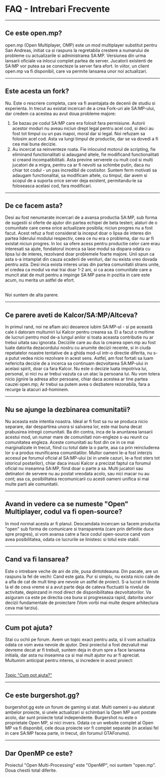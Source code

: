 <h1>FAQ - Intrebari Frecvente</h1>

<hr />
<h2>Ce este open.mp?</h2>

open.mp (Open Multiplayer, OMP) este un mod multiplayer substitut pentru San Andreas, initiat ca si raspuns la regretabila crestere a numarului de probleme cu actualizarile si administrarea SA:MP. Versiunea din urma lansarii oficiale va inlocui complet partea de server. Jucatorii existenti de SA:MP vor putea sa se conecteze la server fara efort. In viitor, un client open.mp va fi disponibil, care va permite lansarea unor noi actualizari.

<hr />
<h2>Este acesta un fork?</h2>

Nu. Este o rescriere completa, care va fi avantajata de decenii de studiu si experienta. In trecut au existat incercari de a crea Fork-uri ale SA:MP-ului, dar credem ca acestea au avut doua probleme majore:

<ol>
    <li>
    Se bazau pe codul SA:MP care era folosit fara permisiune. Autorii acestor moduri nu aveau
    niciun drept legal pentru acel cod, si deci au fost tot timpul cu un pas inapoi, moral dar
    si legal. Noi refuzam sa folosim acel cod. Asta va lungi timpul de productie, dar se va
    dovedi a fi cea mai buna decizie.
    </li>
    <li>
    Au incercat sa reinventeze roata. Fie inlocuind motorul de scripting, fie eliminand
    functionalitati si adaugand altele, fie modificand functionalitati si creand
    incompatibilitati. Asta previne serverele cu mult cod si multi jucatori de a migra, pentru
    ca ar fi nevoiti sa schimbe putin, daca nu chiar tot codul - un pas incredibil de
    costisitor. Suntem ferm motivati sa adaugam functionalitai, sa modificam altele, cu timpul,
    dar avem si scopul de a suporta orice server deja existent, permitandu-le sa foloseasca
    acelasi cod, fara modificari.
    </li>
</ol>
<hr />
<h2>De ce facem asta?</h2>

Desi au fost nenumarate incercari de a avansa productia SA:MP, sub forma de sugestii si oferte de ajutor din partea echipei de beta testeri; alaturi de o comunitate care cerea orice actualizare posibila; niciun progres nu a fost facut. Acest refuz a fost considerat la inceput doar o lipsa de interes din partea liderului modului respectiv, ceea ce nu era o problema, dar nu ar fi existat niciun progres. In loc sa ofere acess pentru productie celor care erau interesati sa ajute, fondatorul incerca sa lase modul sa dispara odata cu lipsa lui de interes, rezolvand doar problemele foarte majore. Unii spun ca asta s-a intamplat din cauza scaderii de venituri, dar nu exista vreo dovada pentru asta. Desi inca exista interes urias din partea comunitatii strans unite, el credea ca modul va mai trai doar 1-2 ani, si ca acea comunitate care a muncit atat de mult pentru a impinge SA:MP pana in pozitia in care este acum, nu merita un astfel de efort.

<br />
Noi suntem de alta parere.
<hr />
<h2>Ce parere aveti de Kalcor/SA:MP/Altceva?</h2>

In primul rand, noi ne aflam aici deoarece iubim SA:MP-ul - si pe această cale ii datoram multumiri lui Kalcor pentru crearea sa. El a facut o multime de lucruri pentru mod de-a lungul anilor si toata aceasta contributie nu ar trebui uitata sau ignorata. Deciziile care au dus la crearea open.mp au fost luate datorita dezacordului nostru cu anumite decizii recente, si in ciuda repetatelor noastre tentative de a ghida mod-ul intr-o directie diferita, nu s-a putut vedea nicio rezolvare in acest sens. Astfel, am fost fortati sa luam nefericita decizie de a incerca sa continuam dezvoltarea SA:MP-ului in acelasi spirit, doar ca fara Kalcor. Nu este o decizie luata impotriva lui, personal, si nici nu ar trebui vazuta ca un atac la persoana lui. Nu vom tolera nicio jignire la adresa altor persoane, chiar daca acestea ar tine partea cauzei open.mp; Ar trebui sa putem avea o dezbatere rezonabila, fara a recurge la atacuri ad-hominem.

<hr />
<h2>Nu se ajunge la dezbinarea comunitatii?</h2>

Nu aceasta este intentia noastra. Ideal ar fi fost sa nu se produca nicio separare, dar despartirea unora si salvarea lor, este mai buna decat prabusirea intregii comunitati. Ba din contra, inca de la anuntarea lansarii acestui mod, un numar mare de comunitati non-engleze s-au reunit cu comunitatea engleza. Aceste comunitati au fost din ce in ce mai marginalizate in trecut, fiind cu totul date la o parte, asa ca prin reincluderea lor s-a produs reunificarea comunitatilor. Multor oameni le-a fost interzis accesul pe forumul oficial al SA:MP-ului (si in unele cazuri, le-a fost sters tot istoricul postarilor), chiar daca insusi Kalcor a precizat faptul ca forumul oficial nu inseamna SA:MP, fiind doar o parte a sa. Multi jucatori sau detinatori de servere nu au postat vreodata acolo, sau nici macar nu au cont; asa ca, posibilitatea recomunicarii cu acesti oameni unifica si mai multe parti ale comunitatii.

<hr />
<h2>Avand in vedere ca se numeste "Open" Multiplayer, codul va fi open-source?</h2>

In mod normal acesta ar fi planul. Deocamdata incercam sa facem productia "open" sub forma de comunicare si transparenta (care prin definitie duce spre progres), si vom avansa catre a face codul open-source cand vom avea posibilitatea, odata ce lucrurile se linistesc si totul este stabil.

<hr />
<h2>Cand va fi lansarea?</h2>

Este o intrebare veche de ani de zile, pusa dintotdeauna. Din pacate, are un raspuns la fel de vechi: Cand este gata. Pur si simplu, nu exista nicio cale de a afla de cat de mult timp are nevoie un astfel de proiect. S-a lucrat in liniste la el de ceva vreme si a avut parte deja de cateva fluctuatii la nivelul de activitate, depinzand in mod direct de disponibilitatea dezvoltatorilor. Va asiguram ca este pe directia cea buna si progreseaza rapid, datorita unor decizii fundamentale de proiectare (Vom vorbi mai multe despre arhitectura ceva mai tarziu).

<hr />
<h2>Cum pot ajuta?</h2>

Stai cu ochii pe forum. Avem un topic exact pentru asta, si il vom actualiza odata ce vom avea nevoie de ajutor. Desi proiectul a fost dezvaluit mai devreme decat ar fi trebuit, suntem deja in drum spre a face lansarea initiala, dar asta nu inseamna ca si mai mult ajutor nu ar fi apreciat. Multumim anticipat pentru interes, si incredere in acest proiect:

<br />
<a href="https://forum.open.mp/showthread.php?tid=99">
    <u>Topic "Cum pot ajuta?"</u>
</a>
<hr />
<h2>Ce este burgershot.gg?</h2>

burgershot.gg este un forum de gaming si atat. Multi oameni s-au alaturat ambelor proiecte, si unele actualizari si schimbari la Open MP sunt postate acolo, dar sunt proiecte total independente. Burgershot nu este o proprietate Open MP, si nici invers. Odata ce un website complet al Open MP va fi disponibil, cele doua proiecte vor fi complet separate (in acelasi fel in care SA:MP facea parte, in trecut, din forumul GTAForums).

<hr />
<h2>Dar OpenMP ce este?</h2>

Proiectul "Open Multi-Processing" este "OpenMP", noi suntem "open.mp". Doua chestii total diferite.

